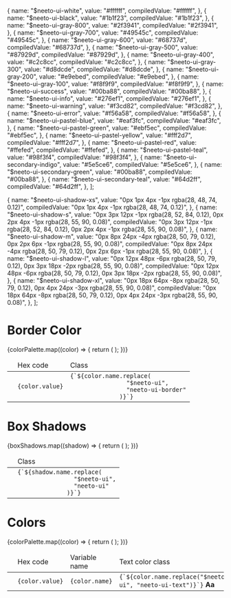 
  {
    name: "$neeto-ui-white",
    value: "#ffffff",
    compiledValue: "#ffffff",
  },
  {
    name: "$neeto-ui-black",
    value: "#1b1f23",
    compiledValue: "#1b1f23",
  },
  {
    name: "$neeto-ui-gray-800",
    value: "#2f3941",
    compiledValue: "#2f3941",
  },
  {
    name: "$neeto-ui-gray-700",
    value: "#49545c",
    compiledValue: "#49545c",
  },
  {
    name: "$neeto-ui-gray-600",
    value: "#68737d",
    compiledValue: "#68737d",
  },
  {
    name: "$neeto-ui-gray-500",
    value: "#87929d",
    compiledValue: "#87929d",
  },
  {
    name: "$neeto-ui-gray-400",
    value: "#c2c8cc",
    compiledValue: "#c2c8cc",
  },
  {
    name: "$neeto-ui-gray-300",
    value: "#d8dcde",
    compiledValue: "#d8dcde",
  },
  {
    name: "$neeto-ui-gray-200",
    value: "#e9ebed",
    compiledValue: "#e9ebed",
  },
  {
    name: "$neeto-ui-gray-100",
    value: "#f8f9f9",
    compiledValue: "#f8f9f9",
  },
  {
    name: "$neeto-ui-success",
    value: "#00ba88",
    compiledValue: "#00ba88",
  },
  {
    name: "$neeto-ui-info",
    value: "#276ef1",
    compiledValue: "#276ef1",
  },
  {
    name: "$neeto-ui-warning",
    value: "#f3cd82",
    compiledValue: "#f3cd82",
  },
  {
    name: "$neeto-ui-error",
    value: "#f56a58",
    compiledValue: "#f56a58",
  },
  {
    name: "$neeto-ui-pastel-blue",
    value: "#eaf3fc",
    compiledValue: "#eaf3fc",
  },
  {
    name: "$neeto-ui-pastel-green",
    value: "#ebf5ec",
    compiledValue: "#ebf5ec",
  },
  {
    name: "$neeto-ui-pastel-yellow",
    value: "#fff2d7",
    compiledValue: "#fff2d7",
  },
  {
    name: "$neeto-ui-pastel-red",
    value: "#ffefed",
    compiledValue: "#ffefed",
  },
  {
    name: "$neeto-ui-pastel-teal",
    value: "#98f3f4",
    compiledValue: "#98f3f4",
  },
  {
    name: "$neeto-ui-secondary-indigo",
    value: "#5e5ce6",
    compiledValue: "#5e5ce6",
  },
  {
    name: "$neeto-ui-secondary-green",
    value: "#00ba88",
    compiledValue: "#00ba88",
  },
  {
    name: "$neeto-ui-secondary-teal",
    value: "#64d2ff",
    compiledValue: "#64d2ff",
  },
];

  {
    name: "$neeto-ui-shadow-xs",
    value: "0px 1px 4px -1px rgba(28, 48, 74, 0.12)",
    compiledValue: "0px 1px 4px -1px rgba(28, 48, 74, 0.12)",
  },
  {
    name: "$neeto-ui-shadow-s",
    value:
      "0px 3px 12px -1px rgba(28, 52, 84, 0.12), 0px 2px 4px -1px rgba(28, 55, 90, 0.08)",
    compiledValue:
      "0px 3px 12px -1px rgba(28, 52, 84, 0.12), 0px 2px 4px -1px rgba(28, 55, 90, 0.08)",
  },
  {
    name: "$neeto-ui-shadow-m",
    value:
      "0px 8px 24px -4px rgba(28, 50, 79, 0.12), 0px 2px 6px -1px rgba(28, 55, 90, 0.08)",
    compiledValue:
      "0px 8px 24px -4px rgba(28, 50, 79, 0.12), 0px 2px 6px -1px rgba(28, 55, 90, 0.08)",
  },
  {
    name: "$neeto-ui-shadow-l",
    value:
      "0px 12px 48px -6px rgba(28, 50, 79, 0.12), 0px 3px 18px -2px rgba(28, 55, 90, 0.08)",
    compiledValue:
      "0px 12px 48px -6px rgba(28, 50, 79, 0.12), 0px 3px 18px -2px rgba(28, 55, 90, 0.08)",
  },
  {
    name: "$neeto-ui-shadow-xl",
    value:
      "0px 18px 64px -8px rgba(28, 50, 79, 0.12), 0px 4px 24px -3px rgba(28, 55, 90, 0.08)",
    compiledValue:
      "0px 18px 64px -8px rgba(28, 50, 79, 0.12), 0px 4px 24px -3px rgba(28, 55, 90, 0.08)",
  },
];

<Meta title="Foundation/Helpers" />

<style>{`
  .story-demo-table tr{
      background: transparent !important;
  }
  
`}</style>

# Border Color

<table className="story-demo-table">
  <thead>
    <tr>
      <td></td>
      <td>Hex code</td>
      <td>Class</td>
    </tr>
  </thead>
  <tbody>
    {colorPalette.map((color) => {
      return (
        <tr key={color.name}>
          <td>
            <div
              className={`w-12 h-12 border ${color.name.replace(
                "$neeto-ui",
                "neeto-ui-border"
              )}`}
            ></div>
          </td>
          <td>
            <code>{color.value}</code>
          </td>
          <td>
            <div className="flex justify-between">
              <code>{`${color.name.replace(
                "$neeto-ui",
                "neeto-ui-border"
              )}`}</code>
            </div>
          </td>
        </tr>
      );
    })}
  </tbody>
</table>

# Box Shadows

<table className="story-demo-table">
  <thead>
    <tr>
      <td></td>
      <td>Class</td>
    </tr>
  </thead>
  <tbody>
    {boxShadows.map((shadow) => {
      return (
        <tr key={shadow.name}>
          <td>
            <div className="p-16">
              <div
                className={`w-32 h-32 neeto-ui-bg-white ${shadow.name.replace(
                  "$neeto-ui",
                  "neeto-ui"
                )}`}
              ></div>
            </div>
          </td>
          <td>
            <div className="flex justify-between">
              <code>{`${shadow.name.replace(
                "$neeto-ui",
                "neeto-ui"
              )}`}</code>
            </div>
          </td>
        </tr>
      );
    })}
  </tbody>
</table>

# Colors

<table className="story-demo-table">
  <thead>
    <tr>
      <td></td>
      <td>Hex code</td>
      <td>Variable name</td>
      <td>Text color class</td>
      <td>Background color class</td>
    </tr>
  </thead>
  <tbody>
    {colorPalette.map((color) => {
      return (
        <tr key={color.name}>
          <td>
            <div
              className={`w-12 h-12 cursor-pointer rounded-full shadow-xl ${color.name.replace(
                "$neeto-ui",
                "neeto-ui-bg"
              )}`}
            ></div>
          </td>
          <td>
            <code>{color.value}</code>
          </td>
          <td>
            <code>{color.name}</code>
          </td>
          <td>
            <div className="flex justify-between">
              <code>{`${color.name.replace("$neeto-ui", "neeto-ui-text")}`}</code>
              <b className={`ml-2 ${color.name.replace("$neeto-ui", "neeto-ui-text")}`}>
                Aa
              </b>
            </div>
          </td>
          <td className={`${color.name.replace("$neeto-ui", "neeto-ui-bg")}`}>
            <code>{`${color.name.replace("$neeto-ui", "neeto-ui-bg")}`}</code>
          </td>
        </tr>
      );
    })}
  </tbody>
</table>
